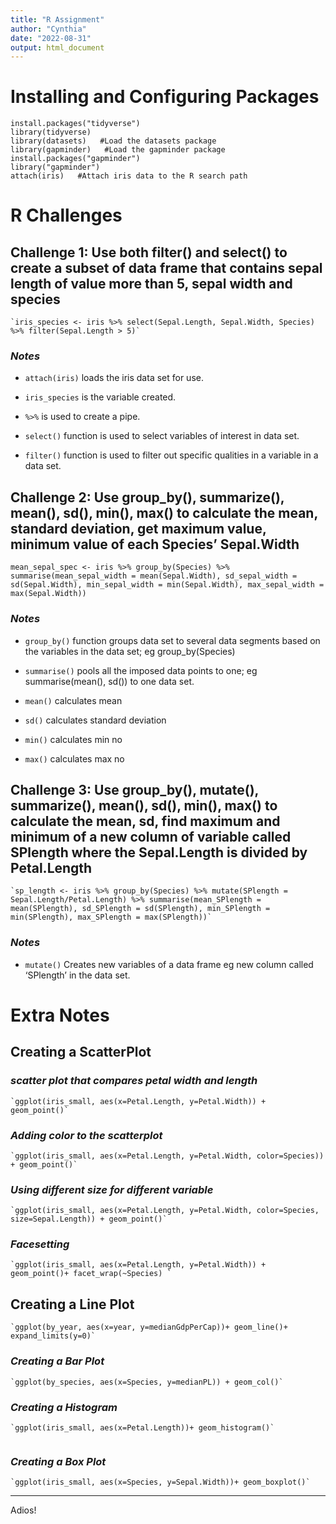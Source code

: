 ```yaml
---
title: "R Assignment"
author: "Cynthia"
date: "2022-08-31"
output: html_document
---
```


# **Installing and Configuring Packages**

    install.packages("tidyverse") 
    library(tidyverse)
    library(datasets)   #Load the datasets package
    library(gapminder)   #Load the gapminder package 
    install.packages("gapminder")
    library("gapminder")
    attach(iris)   #Attach iris data to the R search path

# **R Challenges**

## Challenge 1: Use both filter() and select() to create a subset of data frame that contains sepal length of value more than 5, sepal width and species

    `iris_species <- iris %>% select(Sepal.Length, Sepal.Width, Species) %>% filter(Sepal.Length > 5)`

### *Notes*

-   `attach(iris)` loads the iris data set for use.

-   `iris_species` is the variable created.

-   `%>%` is used to create a pipe.

-   `select()` function is used to select variables of interest in data set.

-   `filter()` function is used to filter out specific qualities in a variable in a data set.

## Challenge 2: Use group_by(), summarize(), mean(), sd(), min(), max() to calculate the mean, standard deviation, get maximum value, minimum value of each Species' Sepal.Width

`mean_sepal_spec <- iris %>% group_by(Species) %>% summarise(mean_sepal_width = mean(Sepal.Width), sd_sepal_width = sd(Sepal.Width), min_sepal_width = min(Sepal.Width), max_sepal_width = max(Sepal.Width))`

### *Notes*

-   `group_by()` function groups data set to several data segments based on the variables in the data set; eg group_by(Species)

-   `summarise()` pools all the imposed data points to one; eg summarise(mean(), sd()) to one data set.

-   `mean()` calculates mean

-   `sd()` calculates standard deviation

-   `min()` calculates min no

-   `max()` calculates max no

## Challenge 3: Use group_by(), mutate(), summarize(), mean(), sd(), min(), max() to calculate the mean, sd, find maximum and minimum of a new column of variable called SPlength where the Sepal.Length is divided by Petal.Length

    `sp_length <- iris %>% group_by(Species) %>% mutate(SPlength = Sepal.Length/Petal.Length) %>% summarise(mean_SPlength = mean(SPlength), sd_SPlength = sd(SPlength), min_SPlength = min(SPlength), max_SPlength = max(SPlength))`

### *Notes*

-   `mutate()` Creates new variables of a data frame eg new column called 'SPlength' in the data set.

# **Extra Notes**

## Creating a ScatterPlot

### *scatter plot that compares petal width and length*

    `ggplot(iris_small, aes(x=Petal.Length, y=Petal.Width)) + geom_point()`

### *Adding color to the scatterplot*

    `ggplot(iris_small, aes(x=Petal.Length, y=Petal.Width, color=Species)) + geom_point()`

### *Using different size for different variable*

    `ggplot(iris_small, aes(x=Petal.Length, y=Petal.Width, color=Species, size=Sepal.Length)) + geom_point()`

### *Facesetting*

    `ggplot(iris_small, aes(x=Petal.Length, y=Petal.Width)) + geom_point()+ facet_wrap(~Species) `

## Creating a Line Plot

    `ggplot(by_year, aes(x=year, y=medianGdpPerCap))+ geom_line()+ expand_limits(y=0)` 

### *Creating a Bar Plot*

    `ggplot(by_species, aes(x=Species, y=medianPL)) + geom_col()`

### *Creating a Histogram*

    `ggplot(iris_small, aes(x=Petal.Length))+ geom_histogram()`
     

### *Creating a Box Plot*

    `ggplot(iris_small, aes(x=Species, y=Sepal.Width))+ geom_boxplot()`

-------------------------------------------------------------------------------------------------------------------------------------------------------

Adios!
